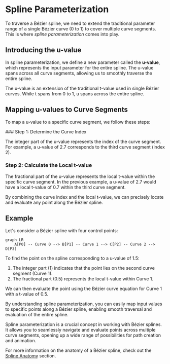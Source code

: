 
# Spline Parameterization

To traverse a Bézier spline, we need to extend the traditional parameter range of a single Bézier curve (0 to 1) to cover multiple curve segments. This is where *spline parameterization* comes into play.

## Introducing the u-value

In spline parameterization, we define a new parameter called the **u-value**, which represents the input parameter for the entire spline. The u-value spans across all curve segments, allowing us to smoothly traverse the entire spline.

<Callout type="info">
The u-value is an extension of the traditional t-value used in single Bézier curves. While t spans from 0 to 1, u spans across the entire spline.
</Callout>

## Mapping u-values to Curve Segments

To map a u-value to a specific curve segment, we follow these steps:

<Steps>
### Step 1: Determine the Curve Index

The integer part of the u-value represents the index of the curve segment. For example, a u-value of 2.7 corresponds to the third curve segment (index 2).

### Step 2: Calculate the Local t-value

The fractional part of the u-value represents the local t-value within the specific curve segment. In the previous example, a u-value of 2.7 would have a local t-value of 0.7 within the third curve segment.
</Steps>

By combining the curve index and the local t-value, we can precisely locate and evaluate any point along the Bézier spline.

## Example

Let's consider a Bézier spline with four control points:

```mermaid
graph LR
    A[P0] -- Curve 0 --> B[P1] -- Curve 1 --> C[P2] -- Curve 2 --> D[P3]
```

To find the point on the spline corresponding to a u-value of 1.5:

1. The integer part (1) indicates that the point lies on the second curve segment (Curve 1).
2. The fractional part (0.5) represents the local t-value within Curve 1.

We can then evaluate the point using the Bézier curve equation for Curve 1 with a t-value of 0.5.

By understanding spline parameterization, you can easily map input values to specific points along a Bézier spline, enabling smooth traversal and evaluation of the entire spline.

<Callout type="success">
Spline parameterization is a crucial concept in working with Bézier splines. It allows you to seamlessly navigate and evaluate points across multiple curve segments, opening up a wide range of possibilities for path creation and animation.
</Callout>

For more information on the anatomy of a Bézier spline, check out the [Spline Anatomy](/bezier-splines/spline-anatomy) section.